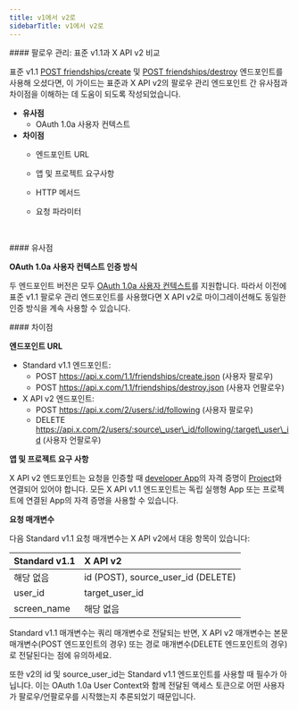 ```yaml
---
title: v1에서 v2로
sidebarTitle: v1에서 v2로
---
```



<div id="manage-follows-standard-v11-compared-to-x-api-v2">
  #### 팔로우 관리: 표준 v1.1과 X API v2 비교
</div>

표준 v1.1 [POST friendships/create](https://developer.x.com/en/docs/twitter-api/v1/accounts-and-users/follow-search-get-users/api-reference/post-friendships-create) 및 [POST friendships/destroy](https://developer.x.com/en/docs/twitter-api/v1/accounts-and-users/follow-search-get-users/api-reference/post-friendships-destroy) 엔드포인트를 사용해 오셨다면, 이 가이드는 표준과 X API v2의 팔로우 관리 엔드포인트 간 유사점과 차이점을 이해하는 데 도움이 되도록 작성되었습니다.

- **유사점**
  - OAuth 1.0a 사용자 컨텍스트
- **차이점**
  - 엔드포인트 URL
  - 앱 및 프로젝트 요구사항
  - HTTP 메서드
  - 요청 파라미터

     

<div id="similarities">
  #### 유사점
</div>

**OAuth 1.0a 사용자 컨텍스트 인증 방식**

두 엔드포인트 버전은 모두 [OAuth 1.0a 사용자 컨텍스트](/ko/resources/fundamentals/authentication#oauth-1-0a-2)를 지원합니다. 따라서 이전에 표준 v1.1 팔로우 관리 엔드포인트를 사용했다면 X API v2로 마이그레이션해도 동일한 인증 방식을 계속 사용할 수 있습니다. 

<div id="differences">
  #### 차이점
</div>

**엔드포인트 URL**

- Standard v1.1 엔드포인트:
  - POST https://api.x.com/1.1/friendships/create.json
    (사용자 팔로우)
  - POST https://api.x.com/1.1/friendships/destroy.json
    (사용자 언팔로우)
- X API v2 엔드포인트:
  - POST https://api.x.com/2/users/:id/following
    (사용자 팔로우)
  - DELETE https://api.x.com/2/users/:source\_user\_id/following/:target\_user\_id
    (사용자 언팔로우) 

**앱 및 프로젝트 요구 사항**

X API v2 엔드포인트는 요청을 인증할 때 [developer App](/ko/resources/fundamentals/developer-apps)의 자격 증명이 [Project](/ko/resources/fundamentals/projects)와 연결되어 있어야 합니다. 모든 X API v1.1 엔드포인트는 독립 실행형 App 또는 프로젝트에 연결된 App의 자격 증명을 사용할 수 있습니다.

**요청 매개변수**

다음 Standard v1.1 요청 매개변수는 X API v2에서 대응 항목이 있습니다:

| Standard v1.1 | X API v2 |
| :--- | :--- |
| 해당 없음 | id (POST), source\_user\_id (DELETE) |
| user\_id | target\_user\_id |
| screen\_name | 해당 없음 |

Standard v1.1 매개변수는 쿼리 매개변수로 전달되는 반면, X API v2 매개변수는 본문 매개변수(POST 엔드포인트의 경우) 또는 경로 매개변수(DELETE 엔드포인트의 경우)로 전달된다는 점에 유의하세요.

또한 v2의 id 및 source\_user\_id는 Standard v1.1 엔드포인트를 사용할 때 필수가 아닙니다. 이는 OAuth 1.0a User Context와 함께 전달된 액세스 토큰으로 어떤 사용자가 팔로우/언팔로우를 시작했는지 추론되었기 때문입니다. 